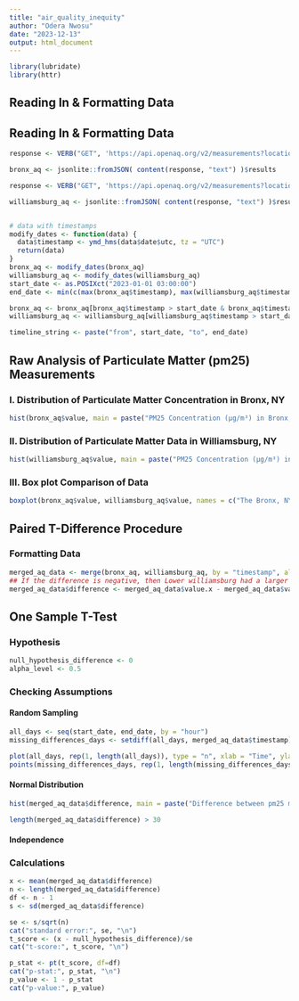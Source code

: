 ```yaml
---
title: "air_quality_inequity"
author: "Odera Nwosu"
date: "2023-12-13"
output: html_document
---
```


```r
library(lubridate)
library(httr)
```

## Reading In & Formatting Data

::: {#formatting}
## Reading In & Formatting Data

```r
response <- VERB("GET", 'https://api.openaq.org/v2/measurements?location_id=665&parameter=pm25&date_from=2020-12-11T19:00:00-05:00&date_to=2023-12-13T13:43:09-05:00&limit=30000', accept("application/json"))

bronx_aq <- jsonlite::fromJSON( content(response, "text") )$results

response <- VERB("GET", 'https://api.openaq.org/v2/measurements?location_id=346723&parameter=pm25&date_from=2020-12-11T19:00:00-05:00&date_to=2023-12-13T13:53:27-05:00&limit=30000', accept("application/json"))

williamsburg_aq <- jsonlite::fromJSON( content(response, "text") )$results
```

```r
```

```r
# data with timestamps
modify_dates <- function(data) {
  data$timestamp <- ymd_hms(data$date$utc, tz = "UTC")
  return(data)
}
bronx_aq <- modify_dates(bronx_aq)
williamsburg_aq <- modify_dates(williamsburg_aq)
start_date <- as.POSIXct("2023-01-01 03:00:00")
end_date <- min(c(max(bronx_aq$timestamp), max(williamsburg_aq$timestamp)))

bronx_aq <- bronx_aq[bronx_aq$timestamp > start_date & bronx_aq$timestamp < end_date, ]
williamsburg_aq <- williamsburg_aq[williamsburg_aq$timestamp > start_date & williamsburg_aq$timestamp < end_date, ]

timeline_string <- paste("from", start_date, "to", end_date)
```
:::

::: {#raw_analysis}
## Raw Analysis of Particulate Matter (pm25) Measurements

### I. Distribution of Particulate Matter Concentration in Bronx, NY

```r
hist(bronx_aq$value, main = paste("PM25 Concentration (µg/m³) in Bronx, NY", timeline_string), cex.main=.8, xlab = "Concentration µg/m³", col="skyblue", breaks = 100)
```

### II. Distribution of Particulate Matter Data in Williamsburg, NY

```r
hist(williamsburg_aq$value, main = paste("PM25 Concentration (µg/m³) in Williamsburg, NY", timeline_string), cex.main=.8, xlab ="Concentration µg/m³", col="salmon1", breaks = 100)

```

### III. Box plot Comparison of Data

```r
boxplot(bronx_aq$value, williamsburg_aq$value, names = c("The Bronx, NYC", "Lower Williamsburg, NYC"), ylab="Aiq Quality Index", main = "Box Plot Comparison between pm25 and o3", col = c("skyblue", "salmon1"))
```

## Paired T-Difference Procedure

### Formatting Data

```r
merged_aq_data <- merge(bronx_aq, williamsburg_aq, by = "timestamp", all = FALSE)
## If the difference is negative, then Lower williamsburg had a larger pm25 measure.
merged_aq_data$difference <- merged_aq_data$value.x - merged_aq_data$value.y
```
:::

::: {#one-sample-t-test}
## One Sample T-Test

### Hypothesis

```r
null_hypothesis_difference <- 0
alpha_level <- 0.5
```

### Checking Assumptions

#### Random Sampling

```r
all_days <- seq(start_date, end_date, by = "hour")
missing_differences_days <- setdiff(all_days, merged_aq_data$timestamp)
```

```r
plot(all_days, rep(1, length(all_days)), type = "n", xlab = "Time", ylab = "", main = paste("Missing Hours from Paired Data between", start_date,"to", end_date), cex.main =.7)
points(missing_differences_days, rep(1, length(missing_differences_days)), cex = 0.7, pch = 4, col = "red")
```

#### Normal Distribution

```r
hist(merged_aq_data$difference, main = paste("Difference between pm25 measures from The Bronx and Williamsburg", timeline_string), cex.main=.7, xlab = "Air Quality Index (AQI)", col="skyblue", breaks = 100)
```

```r
length(merged_aq_data$difference) > 30
```

#### Independence

### Calculations

```r
x <- mean(merged_aq_data$difference)
n <- length(merged_aq_data$difference)
df <- n - 1
s <- sd(merged_aq_data$difference)

```

```r
se <- s/sqrt(n)
cat("standard error:", se, "\n")
t_score <- (x - null_hypothesis_difference)/se
cat("t-score:", t_score, "\n")
```

```r
p_stat <- pt(t_score, df=df)
cat("p-stat:", p_stat, "\n")
p_value <- 1 - p_stat
cat("p-value:", p_value)
```

```r

```
:::
